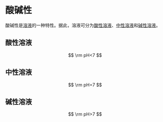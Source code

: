 # 酸碱性

酸碱性是[溶液](/definition/solution)的一种特性。据此，溶液可分为[酸性溶液](#酸性溶液)、[中性溶液](#中性溶液)和[碱性溶液](#碱性溶液)。

## 酸性溶液

$$
\rm
pH<7
$$

## 中性溶液

$$
\rm
pH=7
$$

## 碱性溶液

$$
\rm
pH>7
$$
